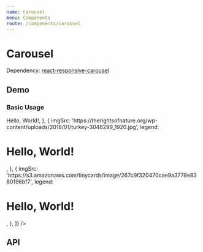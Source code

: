 ```yaml
---
name: Carousel
menu: Components
route: /components/carousel
---
```




# Carousel

Dependency: [react-responsive-carousel](https://github.com/leandrowd/react-responsive-carousel)

## Demo

### Basic Usage

<Playground>
  <Carousel
    slides={[
      {
        imgSrc:
          'http://www.youandthemat.com/wp-content/uploads/nature-2-26-17.jpg',
        legend: <h1 style={{ color: 'white' }}>Hello, World!</h1>,
      },
      {
        imgSrc:
          'https://therightsofnature.org/wp-content/uploads/2018/01/turkey-3048299_1920.jpg',
        legend: <h1 style={{ color: 'white' }}>Hello, World!</h1>,
      },
      {
        imgSrc:
          'https://s3.amazonaws.com/tinycards/image/267c9f320470cae9a3778e8380196bf7',
        legend: <h1 style={{ color: 'white' }}>Hello, World!</h1>,
      },
    ]}
  />
</Playground>

## API

<Props of={Carousel} />
